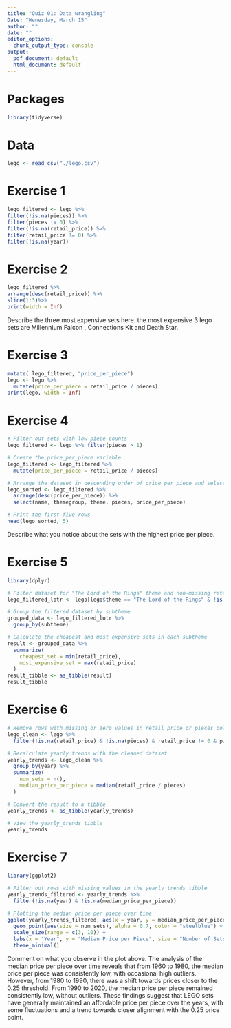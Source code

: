 ---
title: "Quiz 01: Data wrangling"
Date: "Wenesday, March 15"
author: ""
date: ""
editor_options: 
  chunk_output_type: console
output:
  pdf_document: default
  html_document: default
---

# Packages

```{r load-packages, message = FALSE}

library(tidyverse)
```

# Data

```{r load-data, message = FALSE}
lego <- read_csv("./lego.csv")
```

# Exercise 1

```{r}
lego_filtered <- lego %>%
filter(!is.na(pieces)) %>%
filter(pieces != 0) %>%
filter(!is.na(retail_price)) %>%
filter(retail_price != 0) %>%
filter(!is.na(year))

```

# Exercise 2

```{r}
lego_filtered %>%
arrange(desc(retail_price)) %>%
slice(1:3)%>%
print(width = Inf)
```

Describe the three most expensive sets here. 
the most expensive 3 lego sets are Millennium Falcon , Connections Kit and Death Star.


# Exercise 3

```{r}
mutate( lego_filtered, "price_per_piece")
lego <- lego %>%
  mutate(price_per_piece = retail_price / pieces)
print(lego, width = Inf)
```

# Exercise 4

```{r}
# Filter out sets with low piece counts
lego_filtered <- lego %>% filter(pieces > 1)

# Create the price_per_piece variable
lego_filtered <- lego_filtered %>%
  mutate(price_per_piece = retail_price / pieces)

# Arrange the dataset in descending order of price_per_piece and select specific columns
lego_sorted <- lego_filtered %>%
  arrange(desc(price_per_piece)) %>%
  select(name, themegroup, theme, pieces, price_per_piece)

# Print the first five rows
head(lego_sorted, 5)
```

Describe what you notice about the sets with the highest price per piece. 

# Exercise 5

```{r}
library(dplyr)

# Filter dataset for "The Lord of the Rings" theme and non-missing retail prices
lego_filtered_lotr <- lego[lego$theme == "The Lord of the Rings" & !is.na(lego$retail_price), ]

# Group the filtered dataset by subtheme
grouped_data <- lego_filtered_lotr %>%
  group_by(subtheme)

# Calculate the cheapest and most expensive sets in each subtheme
result <- grouped_data %>%
  summarize(
    cheapest_set = min(retail_price),
    most_expensive_set = max(retail_price)
  )
result_tibble <- as_tibble(result)
result_tibble
```

# Exercise 6

```{r}
# Remove rows with missing or zero values in retail_price or pieces columns
lego_clean <- lego %>%
  filter(!is.na(retail_price) & !is.na(pieces) & retail_price != 0 & pieces != 0)

# Recalculate yearly trends with the cleaned dataset
yearly_trends <- lego_clean %>%
  group_by(year) %>%
  summarize(
    num_sets = n(),
    median_price_per_piece = median(retail_price / pieces)
  )

# Convert the result to a tibble
yearly_trends <- as_tibble(yearly_trends)

# View the yearly_trends tibble
yearly_trends
```

# Exercise 7

```{r}
library(ggplot2)

# Filter out rows with missing values in the yearly_trends tibble
yearly_trends_filtered <- yearly_trends %>%
  filter(!is.na(year) & !is.na(median_price_per_piece))

# Plotting the median price per piece over time
ggplot(yearly_trends_filtered, aes(x = year, y = median_price_per_piece)) +
  geom_point(aes(size = num_sets), alpha = 0.7, color = "steelblue") +
  scale_size(range = c(3, 10)) +
  labs(x = "Year", y = "Median Price per Piece", size = "Number of Sets") +
  theme_minimal()
```

Comment on what you observe in the plot above. 
The analysis of the median price per piece over time reveals that from 1960 to 1980, the median price per piece was consistently low, with occasional high outliers. However, from 1980 to 1990, there was a shift towards prices closer to the 0.25 threshold. From 1990 to 2020, the median price per piece remained consistently low, without outliers. These findings suggest that LEGO sets have generally maintained an affordable price per piece over the years, with some fluctuations and a trend towards closer alignment with the 0.25 price point.